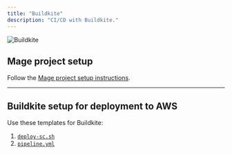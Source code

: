 ```yaml
---
title: "Buildkite"
description: "CI/CD with Buildkite."
---
```


![Buildkite](https://www.vectorlogo.zone/logos/buildkite/buildkite-ar21.png)

## Mage project setup

Follow the [Mage project setup instructions](/production/ci-cd/local-cloud/repository-setup).

---

## Buildkite setup for deployment to AWS

Use these templates for Buildkite:

1. [`deploy-sc.sh`](https://github.com/mage-ai/mage-ai/tree/master/templates/cicd/buildkite/deploy-ecs.sh)
1. [`pipeline.yml`](https://github.com/mage-ai/mage-ai/tree/master/templates/cicd/buildkite/pipeline.yml)
